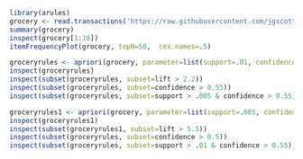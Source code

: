 
```r
library(arules)
grocery <- read.transactions('https://raw.githubusercontent.com/jgscott/STA380/master/data/groceries.txt', sep=',')
summary(grocery)
inspect(grocery[1:10])
itemFrequencyPlot(grocery, topN=50,  cex.names=.5)
```

```r
groceryrules <- apriori(grocery, parameter=list(support=.01, confidence=.5,maxlen=4))
inspect(groceryrules)
inspect(subset(groceryrules, subset=lift > 2.2))
inspect(subset(groceryrules, subset=confidence > 0.55))
inspect(subset(groceryrules, subset=support > .005 & confidence > 0.55))
```

```r
groceryrules1 <- apriori(grocery, parameter=list(support=.005, confidence=.5,maxlen=4))
inspect(groceryrules1)
inspect(subset(groceryrules1, subset=lift > 5.5))
inspect(subset(groceryrules, subset=confidence > 0.5))
inspect(subset(groceryrules, subset=support > .01 & confidence > 0.55))
```
